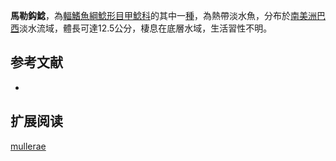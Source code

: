 {{Speciesbox
| name = 馬勒鈎鯰
| image = 
| image_width = 250px
| image_caption = 
| status = NE
| status_system = IUCN3.1
| genus = Ancistrus
| species = mullerae
| authority = Bifi, Pavanelli & Zawadzki, 2009
| synonyms = 
}}

'''馬勒鈎鯰'''，為[[輻鰭魚綱|輻鰭魚綱]][[鯰形目|鯰形目]][[甲鯰科|甲鯰科]]的其中一[[種|種]]，為熱帶淡水魚，分布於[[南美洲|南美洲]][[巴西|巴西]]淡水流域，體長可達12.5公分，棲息在底層水域，生活習性不明。

==参考文献==
*{{FishBase_species|genus=Ancistrus|species=mullerae|year=2014|month=11}}

== 扩展阅读 ==
{{refbegin}}
{{wikispecies-inline|Ancistrus mullerae|馬勒鈎鯰}}
{{refend}}
{{Taxonbar|from=Q6431206}}

[[Category:鈎鯰屬|mullerae]]